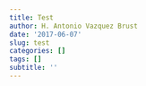 ```yaml
---
title: Test
author: H. Antonio Vazquez Brust
date: '2017-06-07'
slug: test
categories: []
tags: []
subtitle: ''
---
```


